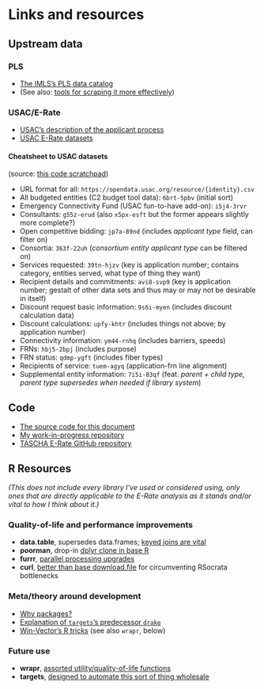 # Links and resources

## Upstream data

### PLS

- [The IMLS's PLS data catalog](https://www.imls.gov/research-evaluation/data-collection/public-libraries-survey)
- (See also: [tools for scraping it more effectively](https://github.com/cyrusae/HideousLaughter/blob/main/R/pls.R))

### USAC/E-Rate

- [USAC's description of the applicant process](https://www.usac.org/e-rate/applicant-process/)
- [USAC E-Rate datasets](https://opendata.usac.org/browse?category=E-Rate&limitTo=datasets&sortBy=alpha&utf8=%E2%9C%93)

#### Cheatsheet to USAC datasets 

(source: [this code scratchpad](https://github.com/cyrusae/HideousLaughter/blob/main/inst/ERate_scratchpad_1.Rmd))

- URL format for all: ` https://opendata.usac.org/resource/{identity}.csv` 
- All budgeted entities (C2 budget tool data): `6brt-5pbv` (initial sort)
- Emergency Connectivity Fund (USAC fun-to-have add-on): `i5j4-3rvr`
- Consultants: `g55z-erud` (also `x5px-esft` but the former appears slightly more complete?)
- Open competitive bidding: `jp7a-89nd` (includes *applicant type* field, can filter on)
- Consortia: `363f-22uh` (*consortium entity applicant type* can be filtered on)
- Services requested: `39tn-hjzv` (key is application number; contains category, entities served, what type of thing they want)
- Recipient details and commitments: `avi8-svp9` (key is application number; gestalt of other data sets and thus may or may not be desirable in itself)
- Discount request basic information: `9s6i-myen` (includes discount calculation data)
- Discount calculations: `upfy-khtr` (includes things not above; by application number)
- Connectivity information: `ym44-rnhq` (includes barriers, speeds)
- FRNs: `hbj5-2bpj` (includes purpose) 
- FRN status: `qdmp-ygft` (includes fiber types)
- Recipients of service: `tuem-agyq` (application-frn line alignment)
- Supplemental entity information: `7i5i-83qf` (feat. *parent + child type, parent type supersedes when needed if library system*)


## Code

- [The source code for this document](https://github.com/cyrusae/caerate)
- [My work-in-progress repository](https://github.com/cyrusae/HideousLaughter/tree/main)
- [TASCHA E-Rate GitHub repository](https://github.com/tascha/E-Rate)

## R Resources

*(This does not include every library I've used or considered using, only ones that are directly applicable to the E-Rate analysis as it stands and/or vital to how I think about it.)*

### Quality-of-life and performance improvements 

- **data.table**, supersedes data.frames; [keyed joins are vital](https://rdatatable.gitlab.io/data.table/articles/datatable-intro.html)
- **poorman**, drop-in [dplyr clone in base R](https://nathaneastwood.github.io/2020/04/01/poorman-first-release-of-a-base-r-dplyr-clone/)
- **furrr**, [parallel processing upgrades](https://furrr.futureverse.org/)
- **curl**, [better than base download.file](https://cran.r-project.org/web/packages/curl/index.html) for circumventing RSocrata bottlenecks

### Meta/theory around development

- [Why packages?](https://mdneuzerling.com/post/data-science-workflows/)
- [Explanation of `targets`'s predecessor `drake`](https://mdneuzerling.com/post/upgrade-your-workflow-with-drake/)
- [Win-Vector's R tricks](https://win-vector.com/tag/r-tricks/) (see also `wrapr`, below)

### Future use

- **wrapr**, [assorted utility/quality-of-life functions](https://winvector.github.io/wrapr/reference/index.html)
- **targets**, [designed to automate this sort of thing wholesale](https://books.ropensci.org/targets/)
